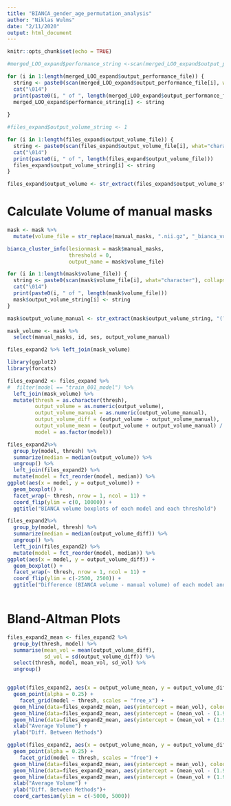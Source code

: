 ```yaml
---
title: "BIANCA_gender_age_permutation_analysis"
author: "Niklas Wulms"
date: "2/11/2020"
output: html_document
---
```


```r
knitr::opts_chunk$set(echo = TRUE)
```

```r
#merged_LOO_expand$performance_string <-scan(merged_LOO_expand$output_performance_file, what="character")

for (i in 1:length(merged_LOO_expand$output_performance_file)) {
  string <- paste0(scan(merged_LOO_expand$output_performance_file[i], what="character"), collapse=" ")
  cat("\014")
  print(paste0(i, " of ", length(merged_LOO_expand$output_performance_file)))
  merged_LOO_expand$performance_string[i] <- string
  
}
```

```r
#files_expand$output_volume_string <- 1

for (i in 1:length(files_expand$output_volume_file)) {
  string <- paste0(scan(files_expand$output_volume_file[i], what="character"), collapse=" ")
  cat("\014")
  print(paste0(i, " of ", length(files_expand$output_volume_file)))
  files_expand$output_volume_string[i] <- string
}
```

```r
files_expand$output_volume <- str_extract(files_expand$output_volume_string, "(?<= is )([:digit:]*.[:digit:]*|[:digit:]*)$") 

```

# Calculate Volume of manual masks

```r
mask <- mask %>% 
  mutate(volume_file = str_replace(manual_masks, ".nii.gz", "_bianca_volume.txt"))

bianca_cluster_info(lesionmask = mask$manual_masks, 
                    threshold = 0,
                    output_name = mask$volume_file)

for (i in 1:length(mask$volume_file)) {
  string <- paste0(scan(mask$volume_file[i], what="character"), collapse=" ")
  cat("\014")
  print(paste0(i, " of ", length(mask$volume_file)))
  mask$output_volume_string[i] <- string
}

mask$output_volume_manual <- str_extract(mask$output_volume_string, "(?<= is )([:digit:]*.[:digit:]*|[:digit:]*)$") 

mask_volume <- mask %>%
  select(manual_masks, id, ses, output_volume_manual)

files_expand2 %>% left_join(mask_volume)
```



```r
library(ggplot2)
library(forcats)

files_expand2 <- files_expand %>%
#  filter(model == "train_001_model") %>%
  left_join(mask_volume) %>%
  mutate(thresh = as.character(thresh),
         output_volume = as.numeric(output_volume),
         output_volume_manual = as.numeric(output_volume_manual),
         output_volume_diff = (output_volume - output_volume_manual),
         output_volume_mean = (output_volume + output_volume_manual) / 2,
         model = as.factor(model))

files_expand2%>%
  group_by(model, thresh) %>%
  summarize(median = median(output_volume)) %>%
  ungroup() %>%
  left_join(files_expand2) %>%
  mutate(model = fct_reorder(model, median)) %>%
ggplot(aes(x = model, y = output_volume)) +
  geom_boxplot() +
  facet_wrap(~ thresh, nrow = 1, ncol = 11) +
  coord_flip(ylim = c(0, 10000)) +
  ggtitle("BIANCA volume boxplots of each model and each threshold")

files_expand2%>%
  group_by(model, thresh) %>%
  summarize(median = median(output_volume_diff)) %>%
  ungroup() %>%
  left_join(files_expand2) %>%
  mutate(model = fct_reorder(model, median)) %>%
ggplot(aes(x = model, y = output_volume_diff)) +
  geom_boxplot() +
  facet_wrap(~ thresh, nrow = 1, ncol = 11) +
  coord_flip(ylim = c(-2500, 2500)) +
  ggtitle("Difference (BIANCA volume - manual volume) of each model and each threshold")
  
```

# Bland-Altman Plots

```r
files_expand2_mean <- files_expand2 %>% 
  group_by(thresh, model) %>%
  summarise(mean_vol = mean(output_volume_diff),
            sd_vol = sd(output_volume_diff)) %>% 
  select(thresh, model, mean_vol, sd_vol) %>%
  ungroup()


ggplot(files_expand2, aes(x = output_volume_mean, y = output_volume_diff)) +
  geom_point(alpha = 0.25) + 
    facet_grid(model ~ thresh, scales = "free_x") +
  geom_hline(data=files_expand2_mean, aes(yintercept = mean_vol), colour = "blue", size = 0.5) +
  geom_hline(data=files_expand2_mean, aes(yintercept = (mean_vol - (1.96 * sd_vol))), colour = "red", size = 0.5) +
  geom_hline(data=files_expand2_mean, aes(yintercept = (mean_vol + (1.96 * sd_vol))), colour = "red", size = 0.5) +
  xlab("Average Volume") +
  ylab("Diff. Between Methods")

ggplot(files_expand2, aes(x = output_volume_mean, y = output_volume_diff)) +
  geom_point(alpha = 0.25) + 
    facet_grid(model ~ thresh, scales = "free") +
  geom_hline(data=files_expand2_mean, aes(yintercept = mean_vol), colour = "blue", size = 0.5) +
  geom_hline(data=files_expand2_mean, aes(yintercept = (mean_vol - (1.96 * sd_vol))), colour = "red", size = 0.5) +
  geom_hline(data=files_expand2_mean, aes(yintercept = (mean_vol + (1.96 * sd_vol))), colour = "red", size = 0.5) +
  xlab("Average Volume") +
  ylab("Diff. Between Methods")+
  coord_cartesian(ylim = c(-5000, 5000))

```